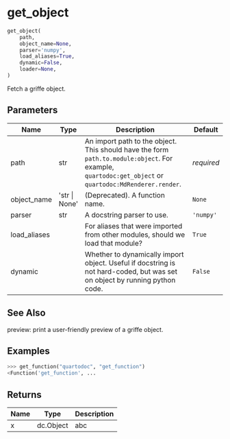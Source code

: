 # get_object { #quartodoc.get_object }

```python
get_object(
    path,
    object_name=None,
    parser='numpy',
    load_aliases=True,
    dynamic=False,
    loader=None,
)
```

Fetch a griffe object.

## Parameters {.doc-section .doc-section-parameters}

| Name         | Type            | Description                                                                                                                                            | Default    |
|--------------|-----------------|--------------------------------------------------------------------------------------------------------------------------------------------------------|------------|
| path         | str             | An import path to the object. This should have the form `path.to.module:object`. For example, `quartodoc:get_object` or `quartodoc:MdRenderer.render`. | _required_ |
| object_name  | \'str \| None\' | (Deprecated). A function name.                                                                                                                         | `None`     |
| parser       | str             | A docstring parser to use.                                                                                                                             | `'numpy'`  |
| load_aliases |                 | For aliases that were imported from other modules, should we load that module?                                                                         | `True`     |
| dynamic      |                 | Whether to dynamically import object. Useful if docstring is not hard-coded, but was set on object by running python code.                             | `False`    |

## See Also {.doc-section .doc-section-see-also}

preview: print a user-friendly preview of a griffe object.

## Examples {.doc-section .doc-section-examples}

```python
>>> get_function("quartodoc", "get_function")
<Function('get_function', ...
```

## Returns {.doc-section .doc-section-returns}

| Name   | Type      | Description   |
|--------|-----------|---------------|
| x      | dc.Object | abc           |
